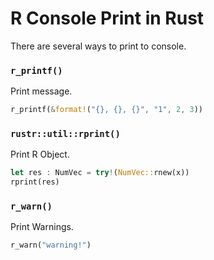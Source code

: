 # R Console Print in Rust

There are several ways to print to console.

### `r_printf()`

Print message.

```rust
r_printf(&format!("{}, {}, {}", "1", 2, 3))
```

### `rustr::util::rprint()` 

Print R Object.

```rust
let res : NumVec = try!(NumVec::rnew(x))
rprint(res)
```

### `r_warn()`

Print Warnings.

```rust
r_warn("warning!")
```

